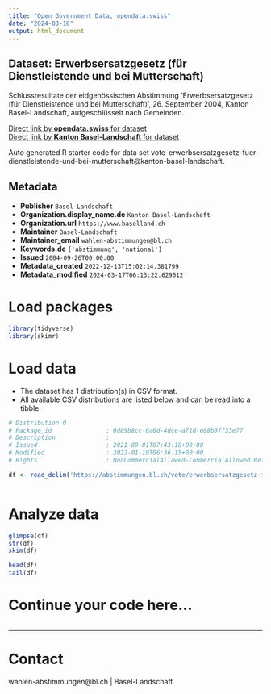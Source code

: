 ```yaml
---
title: "Open Government Data, opendata.swiss"
date: "2024-03-18"
output: html_document
---
```


## Dataset: Erwerbsersatzgesetz (für Dienstleistende und bei Mutterschaft)

Schlussresultate der eidgenössischen Abstimmung 'Erwerbsersatzgesetz (für Dienstleistende und bei Mutterschaft)', 26. September 2004, Kanton Basel-Landschaft, aufgeschlüsselt nach Gemeinden.

[Direct link by **opendata.swiss** for dataset](https://opendata.swiss/de/dataset/erwerbsersatzgesetz-fur-dienstleistende-und-bei-mutterschaft)<br>
[Direct link by **Kanton Basel-Landschaft** for dataset](https://abstimmungen.bl.ch/vote/erwerbsersatzgesetz-fuer-dienstleistende-und-bei-mutterschaft/data)

Auto generated R starter code for data set vote-erwerbsersatzgesetz-fuer-dienstleistende-und-bei-mutterschaft@kanton-basel-landschaft.

## Metadata

- **Publisher** `Basel-Landschaft`
- **Organization.display_name.de** `Kanton Basel-Landschaft`
- **Organization.url** `https://www.baselland.ch`
- **Maintainer** `Basel-Landschaft`
- **Maintainer_email** `wahlen-abstimmungen@bl.ch`
- **Keywords.de** `['abstimmung', 'national']`
- **Issued** `2004-09-26T00:00:00`
- **Metadata_created** `2022-12-13T15:02:14.381799`
- **Metadata_modified** `2024-03-17T06:13:22.629012`


# Load packages

```r

library(tidyverse)
library(skimr)

```

# Load data

-   The dataset has 1 distribution(s) in CSV format.
-   All available CSV distributions are listed below and can be read into a tibble.

```r

# Distribution 0
# Package_id               : 6d89b8cc-6a0d-4dce-a71d-e88b9ff33e77
# Description              : 
# Issued                   : 2021-09-01T07:43:18+00:00
# Modified                 : 2022-01-19T06:36:15+00:00
# Rights                   : NonCommercialAllowed-CommercialAllowed-ReferenceRequired

df <- read_delim('https://abstimmungen.bl.ch/vote/erwerbsersatzgesetz-fuer-dienstleistende-und-bei-mutterschaft/data-csv')



```

# Analyze data

```r

glimpse(df)
str(df)
skim(df)

head(df)
tail(df)

```

# Continue your code here...

```r

```

------------------------------------------------------------------------

# Contact

wahlen-abstimmungen@bl.ch | Basel-Landschaft

